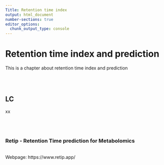 ```yaml
---
Title: Retention time index
output: html_document
number-sections: true
editor_options: 
  chunk_output_type: console
---
```


# **Retention time index and prediction** {#RetentionTime}

This is a chapter about retention time index and prediction

<br><br>

## LC

xx <br><br> <br><br>

### Retip - Retention Time prediction for Metabolomics

<br> Webpage: https://www.retip.app/

